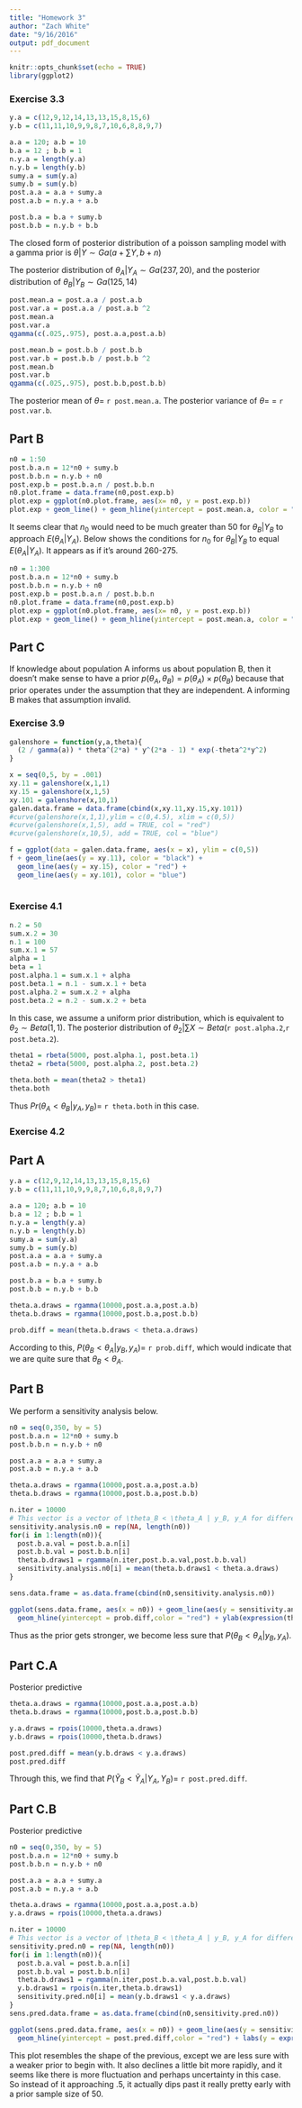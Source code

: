 ```yaml
---
title: "Homework 3"
author: "Zach White"
date: "9/16/2016"
output: pdf_document
---
```


```r
knitr::opts_chunk$set(echo = TRUE)
library(ggplot2)
```

### Exercise 3.3
```r
y.a = c(12,9,12,14,13,13,15,8,15,6)
y.b = c(11,11,10,9,9,8,7,10,6,8,8,9,7)

a.a = 120; a.b = 10
b.a = 12 ; b.b = 1
n.y.a = length(y.a)
n.y.b = length(y.b)
sumy.a = sum(y.a)
sumy.b = sum(y.b)
post.a.a = a.a + sumy.a
post.a.b = n.y.a + a.b

post.b.a = b.a + sumy.b
post.b.b = n.y.b + b.b
```
The closed form of posterior distribution of a poisson sampling model with a gamma prior is $\theta | Y \sim Ga(a + \sum Y, b + n)$

The posterior distribution of $\theta_A | Y_A \sim Ga(237,20)$, and the posterior distribution of $\theta_B | Y_B \sim Ga(125,14)$

```r
post.mean.a = post.a.a / post.a.b
post.var.a = post.a.a / post.a.b ^2
post.mean.a
post.var.a
qgamma(c(.025,.975), post.a.a,post.a.b)

post.mean.b = post.b.b / post.b.b
post.var.b = post.b.b / post.b.b ^2
post.mean.b
post.var.b
qgamma(c(.025,.975), post.b.b,post.b.b)
```
The posterior mean of $\theta =$ `r post.mean.a`.  The posterior variance of $\theta =$ = `r post.var.b`.

## Part B
```r
n0 = 1:50
post.b.a.n = 12*n0 + sumy.b
post.b.b.n = n.y.b + n0
post.exp.b = post.b.a.n / post.b.b.n
n0.plot.frame = data.frame(n0,post.exp.b)
plot.exp = ggplot(n0.plot.frame, aes(x= n0, y = post.exp.b))
plot.exp + geom_line() + geom_hline(yintercept = post.mean.a, color = "red")
```
It seems clear that $n_0$ would need to be much greater than 50 for $\theta_B | Y_B$ to approach $E(\theta_A | Y_A)$.  Below shows the conditions for $n_0$ for $\theta_B | Y_B$ to equal $E(\theta_A | Y_A)$.  It appears as if it's around 260-275.

```r
n0 = 1:300
post.b.a.n = 12*n0 + sumy.b
post.b.b.n = n.y.b + n0
post.exp.b = post.b.a.n / post.b.b.n
n0.plot.frame = data.frame(n0,post.exp.b)
plot.exp = ggplot(n0.plot.frame, aes(x= n0, y = post.exp.b))
plot.exp + geom_line() + geom_hline(yintercept = post.mean.a, color = "red")
```

## Part C
If knowledge about population A informs us about population B, then it doesn't make sense to have a prior $p(\theta_A,\theta_B) =p(\theta_A) \times p(\theta_B)$ because that prior operates under the assumption that they are independent.  A informing B makes that assumption invalid.

### Exercise 3.9

```r
galenshore = function(y,a,theta){
  (2 / gamma(a)) * theta^(2*a) * y^(2*a - 1) * exp(-theta^2*y^2)
}

x = seq(0,5, by = .001)
xy.11 = galenshore(x,1,1)
xy.15 = galenshore(x,1,5)
xy.101 = galenshore(x,10,1)
galen.data.frame = data.frame(cbind(x,xy.11,xy.15,xy.101))
#curve(galenshore(x,1,1),ylim = c(0,4.5), xlim = c(0,5))
#curve(galenshore(x,1,5), add = TRUE, col = "red")
#curve(galenshore(x,10,5), add = TRUE, col = "blue")

f = ggplot(data = galen.data.frame, aes(x = x), ylim = c(0,5))
f + geom_line(aes(y = xy.11), color = "black") +
  geom_line(aes(y = xy.15), color = "red") +
  geom_line(aes(y = xy.101), color = "blue")
 
```


### Exercise 4.1
``` r
n.2 = 50
sum.x.2 = 30
n.1 = 100
sum.x.1 = 57
alpha = 1
beta = 1
post.alpha.1 = sum.x.1 + alpha
post.beta.1 = n.1 - sum.x.1 + beta
post.alpha.2 = sum.x.2 + alpha
post.beta.2 = n.2 - sum.x.2 + beta
```
In this case, we assume a uniform prior distribution, which is equivalent to $\theta_2 \sim Beta(1,1)$.  The posterior distribution of $\theta_2 | \sum X \sim Beta$(`r post.alpha.2`,`r post.beta.2`). 

``` r
theta1 = rbeta(5000, post.alpha.1, post.beta.1)
theta2 = rbeta(5000, post.alpha.2, post.beta.2)

theta.both = mean(theta2 > theta1)
theta.both
```
Thus $Pr(\theta_A < \theta_B | y_A, y_B)=$ `r theta.both` in this case.

### Exercise 4.2

## Part A
``` r
y.a = c(12,9,12,14,13,13,15,8,15,6)
y.b = c(11,11,10,9,9,8,7,10,6,8,8,9,7)

a.a = 120; a.b = 10
b.a = 12 ; b.b = 1
n.y.a = length(y.a)
n.y.b = length(y.b)
sumy.a = sum(y.a)
sumy.b = sum(y.b)
post.a.a = a.a + sumy.a
post.a.b = n.y.a + a.b

post.b.a = b.a + sumy.b
post.b.b = n.y.b + b.b

theta.a.draws = rgamma(10000,post.a.a,post.a.b)
theta.b.draws = rgamma(10000,post.b.a,post.b.b)

prob.diff = mean(theta.b.draws < theta.a.draws)
```
According to this, $P(\theta_B < \theta_A | y_B, y_A) =$ `r prob.diff`, which would indicate that we are quite sure that $\theta_B < \theta_A$.

## Part B
We perform a sensitivity analysis below.
``` r
n0 = seq(0,350, by = 5)
post.b.a.n = 12*n0 + sumy.b
post.b.b.n = n.y.b + n0

post.a.a = a.a + sumy.a
post.a.b = n.y.a + a.b

theta.a.draws = rgamma(10000,post.a.a,post.a.b)
theta.b.draws = rgamma(10000,post.b.a,post.b.b)

n.iter = 10000
# This vector is a vector of \theta_B < \theta_A | y_B, y_A for different levels of n_0
sensitivity.analysis.n0 = rep(NA, length(n0))
for(i in 1:length(n0)){
  post.b.a.val = post.b.a.n[i]
  post.b.b.val = post.b.b.n[i]
  theta.b.draws1 = rgamma(n.iter,post.b.a.val,post.b.b.val)
  sensitivity.analysis.n0[i] = mean(theta.b.draws1 < theta.a.draws)
}

sens.data.frame = as.data.frame(cbind(n0,sensitivity.analysis.n0))

ggplot(sens.data.frame, aes(x = n0)) + geom_line(aes(y = sensitivity.analysis.n0)) +
  geom_hline(yintercept = prob.diff,color = "red") + ylab(expression(theta[B] < theta[A] *"|"* Y[A]*","*Y[B]))
```

Thus as the prior gets stronger, we become less sure that $P(\theta_B < \theta_A | y_B, y_A)$.  

## Part C.A
Posterior predictive
``` r
theta.a.draws = rgamma(10000,post.a.a,post.a.b)
theta.b.draws = rgamma(10000,post.b.a,post.b.b)

y.a.draws = rpois(10000,theta.a.draws)
y.b.draws = rpois(10000,theta.b.draws)

post.pred.diff = mean(y.b.draws < y.a.draws)
post.pred.diff
```
Through this, we find that $P(\widetilde{Y}_{B} < \widetilde{Y}_{A} | Y_A, Y_B) =$ `r post.pred.diff`.

## Part C.B
Posterior predictive
``` r
n0 = seq(0,350, by = 5)
post.b.a.n = 12*n0 + sumy.b
post.b.b.n = n.y.b + n0

post.a.a = a.a + sumy.a
post.a.b = n.y.a + a.b

theta.a.draws = rgamma(10000,post.a.a,post.a.b)
y.a.draws = rpois(10000,theta.a.draws)

n.iter = 10000
# This vector is a vector of \theta_B < \theta_A | y_B, y_A for different levels of n_0
sensitivity.pred.n0 = rep(NA, length(n0))
for(i in 1:length(n0)){
  post.b.a.val = post.b.a.n[i]
  post.b.b.val = post.b.b.n[i]
  theta.b.draws1 = rgamma(n.iter,post.b.a.val,post.b.b.val)
  y.b.draws1 = rpois(n.iter,theta.b.draws1)
  sensitivity.pred.n0[i] = mean(y.b.draws1 < y.a.draws)
}
sens.pred.data.frame = as.data.frame(cbind(n0,sensitivity.pred.n0))

ggplot(sens.pred.data.frame, aes(x = n0)) + geom_line(aes(y = sensitivity.pred.n0)) +
  geom_hline(yintercept = post.pred.diff,color = "red") + labs(y = expression(y[B] < y[A]*"|"*Y[B]*","*Y[A]))
```
This plot resembles the shape of the previous, except we are less sure with a weaker prior to begin with.  It also declines a little bit more rapidly, and it seems like there is more fluctuation and perhaps uncertainty in this case.  So instead of it approaching .5, it actually dips past it really pretty early with a prior sample size of 50.

